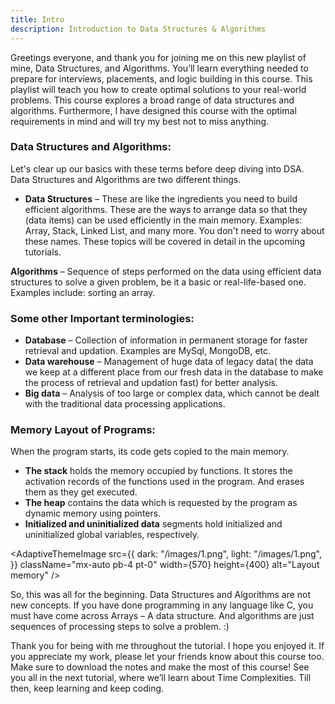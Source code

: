 ```yaml
---
title: Intro
description: Introduction to Data Structures & Algorithms 
---
```


Greetings everyone, and thank you for joining me on this new playlist of mine, Data Structures, and Algorithms. You’ll learn everything needed to prepare for interviews, placements, and logic building in this course. This playlist will teach you how to create optimal solutions to your real-world problems. This course explores a broad range of data structures and algorithms. Furthermore, I have designed this course with the optimal requirements in mind and will try my best not to miss anything. 


### Data Structures and Algorithms:

Let's clear up our basics with these terms before deep diving into DSA.  Data Structures and Algorithms are two different things.

- **Data Structures** –  These are like the ingredients you need to build efficient algorithms. These are the ways to arrange data so that they (data items) can be used efficiently in the main memory. Examples: Array, Stack, Linked List, and many more. You don't need to worry about these names. These topics will be covered in detail in the upcoming tutorials.

**Algorithms** – Sequence of steps performed on the data using efficient data structures to solve a given problem, be it a basic or real-life-based one.  Examples include: sorting an array.

### Some other Important terminologies:

- **Database** – Collection of information in permanent storage for faster retrieval and updation. Examples are MySql, MongoDB, etc.
- **Data warehouse** – Management of huge data of legacy data( the data we keep at a different place from our fresh data in the database to make the process of retrieval and updation fast) for better analysis.
- **Big data** – Analysis of too large or complex data, which cannot be dealt with the traditional data processing applications.

### Memory Layout of Programs:

When the program starts, its code gets copied to the main memory.
- **The stack** holds the memory occupied by functions. It stores the activation records of the functions used in the program. And erases them as they get executed.
- **The heap** contains the data which is requested by the program as dynamic memory using pointers.
- **Initialized and uninitialized data** segments hold initialized and uninitialized global variables, respectively.

<AdaptiveThemeImage
  src={{
    dark: "/images/1.png",
    light: "/images/1.png",
  }}
  className="mx-auto pb-4 pt-0"
  width={570}
  height={400}
  alt="Layout memory"
/>

So, this was all for the beginning. Data Structures and Algorithms are not new concepts. If you have done programming in any language like C, you must have come across  Arrays – A data structure. And algorithms are just sequences of processing steps to solve a problem. :)

Thank you for being with me throughout the tutorial. I hope you enjoyed it. If you appreciate my work, please let your friends know about this course too. Make sure to download the notes and make the most of this course! See you all in the next tutorial, where we’ll learn about Time Complexities. Till then, keep learning and keep coding.